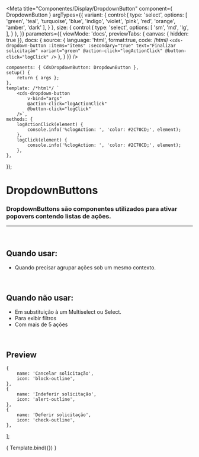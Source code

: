 
<Meta
	title="Componentes/Display/DropdownButton"
	component={ DropdownButton }
	argTypes={{
		variant: {
			control:{
				type: 'select',
				options: [
					'green',
					'teal',
					'turquoise',
					'blue',
					'indigo',
					'violet',
					'pink',
					'red',
					'orange',
					'amber',
					'dark'
				],
			}
		},
		size: {
			control:{
				type: 'select',
				options: [
					'sm',
					'md',
					'lg',
				],
			}
		},
	}}
	parameters={{
		viewMode: 'docs',
		previewTabs: { canvas: { hidden: true }},
		docs: {
			source: {
				language: 'html',
				format:true,
				code: /*html*/ 
`<cds-dropdown-button
	:items="items"
	:secondary="true"
	text="Finalizar solicitação"
	variant="green"
	@action-click="logActionClick"
	@button-click="logClick"
/>`
			},
		}
	}}
/>

	components: { CdsDropdownButton: DropdownButton },
	setup() {
		return { args };
	},
	template: /*html*/ `
		<cds-dropdown-button
			v-bind="args"
			@action-click="logActionClick"
			@button-click="logClick"
		/>`,
	methods: {
		logActionClick(element) {
			console.info('%clogAction: ', 'color: #2C70CD;', element);
		},
		logClick(element) {
			console.info('%clogAction: ', 'color: #2C70CD;', element);
		},
	},
});


# DropdownButtons

### DropdownButtons são componentes utilizados para ativar popovers contendo listas de ações.
---
<br />

## Quando usar:
- Quando precisar agrupar ações sob um mesmo contexto.

<br />

## Quando não usar:
- Em substituição à um Multiselect ou Select.
- Para exibir filtros
- Com mais de 5 ações

<br />

## Preview

	{
		name: 'Cancelar solicitação',
		icon: 'block-outline',
	},
	{
		name: 'Indeferir solicitação',
		icon: 'alert-outline',
	},
	{
		name: 'Deferir solicitação',
		icon: 'check-outline',
	},
];

<Canvas>
	<Story
		name="DropdownButton"
		args={{
			text: 'Finalizar solicitação',
			items: items,
			size: 'md',
			variant: 'green',
			secondary: true,
		}}
	>
		{ Template.bind({}) }
	</Story>
</Canvas>

<ArgsTable story="DropdownButton" />
